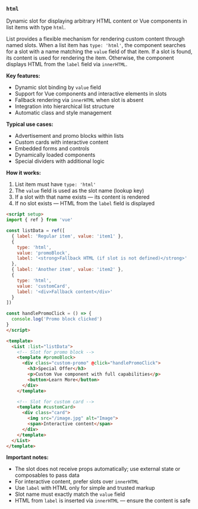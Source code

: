 ### `html`

Dynamic slot for displaying arbitrary HTML content or Vue components in list items with type `html`.

List provides a flexible mechanism for rendering custom content through named slots. When a list item has `type: 'html'`, the component searches for a slot with a name matching the `value` field of that item. If a slot is found, its content is used for rendering the item. Otherwise, the component displays HTML from the `label` field via `innerHTML`.

**Key features:**

- Dynamic slot binding by `value` field
- Support for Vue components and interactive elements in slots
- Fallback rendering via `innerHTML` when slot is absent
- Integration into hierarchical list structure
- Automatic class and style management

**Typical use cases:**

- Advertisement and promo blocks within lists
- Custom cards with interactive content
- Embedded forms and controls
- Dynamically loaded components
- Special dividers with additional logic

**How it works:**

1. List item must have `type: 'html'`
2. The `value` field is used as the slot name (lookup key)
3. If a slot with that name exists — its content is rendered
4. If no slot exists — HTML from the `label` field is displayed

```html
<script setup>
import { ref } from 'vue'

const listData = ref([
  { label: 'Regular item', value: 'item1' },
  {
    type: 'html',
    value: 'promoBlock',
    label: '<strong>Fallback HTML (if slot is not defined)</strong>'
  },
  { label: 'Another item', value: 'item2' },
  {
    type: 'html',
    value: 'customCard',
    label: '<div>Fallback content</div>'
  }
])

const handlePromoClick = () => {
  console.log('Promo block clicked')
}
</script>

<template>
  <List :list="listData">
    <!-- Slot for promo block -->
    <template #promoBlock>
      <div class="custom-promo" @click="handlePromoClick">
        <h3>Special Offer</h3>
        <p>Custom Vue component with full capabilities</p>
        <button>Learn More</button>
      </div>
    </template>

    <!-- Slot for custom card -->
    <template #customCard>
      <div class="card">
        <img src="/image.jpg" alt="Image">
        <span>Interactive content</span>
      </div>
    </template>
  </List>
</template>
```

**Important notes:**

- The slot does not receive props automatically; use external state or composables to pass data
- For interactive content, prefer slots over `innerHTML`
- Use `label` with HTML only for simple and trusted markup
- Slot name must exactly match the `value` field
- HTML from `label` is inserted via `innerHTML` — ensure the content is safe
